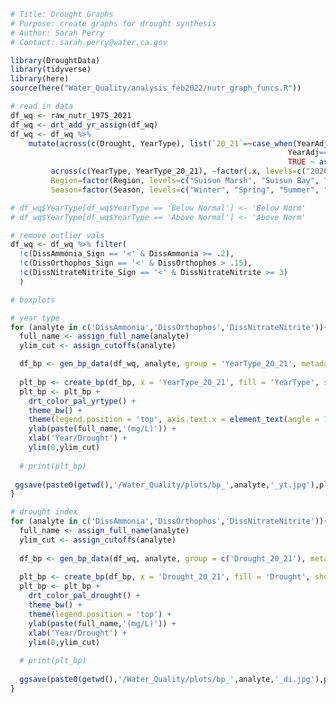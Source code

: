 ```r
# Title: Drought Graphs
# Purpose: create graphs for drought synthesis
# Author: Sarah Perry
# Contact: sarah.perry@water.ca.gov
```

```r
library(DroughtData)
library(tidyverse)
library(here)
source(here("Water_Quality/analysis_feb2022/nutr_graph_funcs.R"))
```

```r
# read in data
df_wq <- raw_nutr_1975_2021
df_wq <- drt_add_yr_assign(df_wq)
df_wq <- df_wq %>%
    mutate(across(c(Drought, YearType), list(`20_21`=~case_when(YearAdj==2021 ~ "2021", 
                                                              YearAdj==2020 ~ "2020", 
                                                              TRUE ~ as.character(.x)))),
         across(c(YearType, YearType_20_21), ~factor(.x, levels=c("2020", "2021", "Critical", "Dry", "Below Normal", "Above Normal", "Wet"))),
         Region=factor(Region, levels=c("Suisun Marsh", "Suisun Bay", "Confluence", "SouthCentral", "North")),
         Season=factor(Season, levels=c("Winter", "Spring", "Summer", "Fall")))

# df_wq$YearType[df_wq$YearType == 'Below Normal'] <- 'Below Norm'
# df_wq$YearType[df_wq$YearType == 'Above Normal'] <- 'Above Norm'
```

```r
# remove outlier vals
df_wq <- df_wq %>% filter(
  !c(DissAmmonia_Sign == '<' & DissAmmonia >= .2),
  !c(DissOrthophos_Sign == '<' & DissOrthophos > .15),
  !c(DissNitrateNitrite_Sign == '<' & DissNitrateNitrite >= 3)
  )
```

```r
# boxplots

# year type
for (analyte in c('DissAmmonia','DissOrthophos','DissNitrateNitrite')){
  full_name <- assign_full_name(analyte)
  ylim_cut <- assign_cutoffs(analyte)

  df_bp <- gen_bp_data(df_wq, analyte, group = 'YearType_20_21', metadat = c('YearType'))
  
  plt_bp <- create_bp(df_bp, x = 'YearType_20_21', fill = 'YearType', show_outliers = TRUE)
  plt_bp <- plt_bp +
    drt_color_pal_yrtype() +
    theme_bw() +
    theme(legend.position = 'top', axis.text.x = element_text(angle = 13, vjust = 0.5)) +
    ylab(paste(full_name,'(mg/L)')) +
    xlab('Year/Drought') +
    ylim(0,ylim_cut)
  
  # print(plt_bp)
  
 ggsave(paste0(getwd(),'/Water_Quality/plots/bp_',analyte,'_yt.jpg'),plt_bp, width = 5.5, height = 4)
}

# drought index
for (analyte in c('DissAmmonia','DissOrthophos','DissNitrateNitrite')){
  full_name <- assign_full_name(analyte)
  ylim_cut <- assign_cutoffs(analyte)
  
  df_bp <- gen_bp_data(df_wq, analyte, group = c('Drought_20_21'), metadat = c('Drought'))
  
  plt_bp <- create_bp(df_bp, x = 'Drought_20_21', fill = 'Drought', show_outliers = TRUE)
  plt_bp <- plt_bp +
    drt_color_pal_drought() +
    theme_bw() +
    theme(legend.position = 'top') +
    ylab(paste(full_name,'(mg/L)')) +
    xlab('Year/Drought') +
    ylim(0,ylim_cut)
  
  # print(plt_bp)
  
  ggsave(paste0(getwd(),'/Water_Quality/plots/bp_',analyte,'_di.jpg'),plt_bp, width = 5.5, height = 4)
}
```

